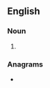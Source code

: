 ==English==

===Noun===
{{head|en|noun plural form}}

# {{plural of|stainer|lang=en}}

===Anagrams===
* {{anagrams|en|artiness|resiants|restains|retsinas|rinsates|starnies|stearins|stranies}}